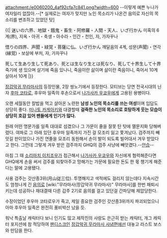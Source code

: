 attachment:/e0060200_4af92cfa7c841.png?width=600
--이렇게 예쁜 누나가 여자일리 없잖아.--[* 실제로는 여자가 맞지만 노인 목소리가 나온건 음의로 자신의 목소리를 변조하고 있었던 탓]

{{| 迷いの六界、地獄・餓鬼・畜生・阿修羅・人間・天人、いざ行かん
미혹의 6계(界), 지옥・아귀・축생・아수라・인간・천인, 자, 가자꾸나

悟りの四界、声聞・緑覚・菩薩に仏、いざ行かん
깨달음의 4계, 성문(声聞)・연각(縁覚)・보살에 부처, 자, 가자꾸나

死して生あり生して死あり、死とは生なり生とは死なり、死して十界生して十界
죽기에 생 있으며 살기에 죽음 있나니, 죽음이란 삶이며 삶이란 죽음이니, 죽어서 10계 살아서 10계 |}}

[[장갑악귀 무라마사]]의 등장인물, 2장 쌍노기에서 등장한다. 모티브는 당연 전국시대의 닌자 [[후마 코타로]], 후우마 일족의 후손으로서 [[나가사카 우쿄우]]에게 고용된 용병이다.

오랜 세월동안 칼밥을 먹고 살아온 노련한 '''남성 노인의 목소리를 쓰는 여성'''이며 입담도 상당히 좋다.
[[미나토 카게아키]]와 대결할때 '''걸죽한 노인의 목소리로 호탕하게 웃는 모습이 상당히 호감 있어 팬들에게 인기가 많다.'''

원래 어떤 명문가를 일족 대대로 섬겼으나 그 가문이 줄을 잘못 탄 탓에 멸문지화 당해버렸다. 여파로 그 아래 있던 후우마 일족까지 가진 걸 모조리 잃고 쫓겨났다. 검주까지 빼앗길 판이었으나 가진 연줄을 모조리 동원해서 손이 발이 되도록 빌어대서 겨우 받았다고 한다. 그런데 그렇게 겨우 받은 검주까지 GHQ의 검주 사냥에 빼앗겼다.--[[안습]]--

마침 그 때 [[소리마치 이치조우]]가 접근해서 [[나가사카 우쿄우]]와 자신에게 협력해준다면 GHQ에게 손을 써서 검주를 되찾아주고 망해가는 가문에 필요한 돈도 한 몫 챙기게 해준다는 말에 고용됐다.

사용 검주는 갓산종3위(月山従三位). 투명해지고 색적에도 걸리지 않는데다 지속시간도 엄청나게 긴 [[음의]]로 [wiki:"무라마사(장갑악귀 무라마사)" 무라마사]를 한번 패퇴시키는데 성공하나 재대결때 다른 갑주 2기로 음의를 걸고 있던걸 간파당해 제압당한다.

수장이었던 후우마 코타로우가 죽고, 제일 중요한 검주인 갓산종3위까지 파괴되었으니 아마 후우마 일족은 완전히 풍비박산 났을 듯.

워낙 특출날 캐릭터다 보니 인기도 많고 제작진의 사랑도 은근히 받는 캐릭터, 개그 캐릭터 포지션에 참 적당하여 [[팬디스크]]인 [[장갑악귀 무라마사 사념편]]에선 대놓고 라스트 보스와 만담을 한다.
